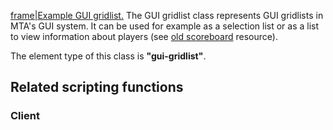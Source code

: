 
[[/Image:Gui-gridlist.png.md|frame|Example GUI gridlist.]]
The GUI gridlist class represents GUI gridlists in MTA's GUI system. It can be used for example as a selection list or as a list to view information about players (see [[/Resource:OldScoreboard.md|old scoreboard]] resource).

The element type of this class is '''"gui-gridlist"'''.

==Related scripting functions==
===Client===
{{GUI_functions}}
